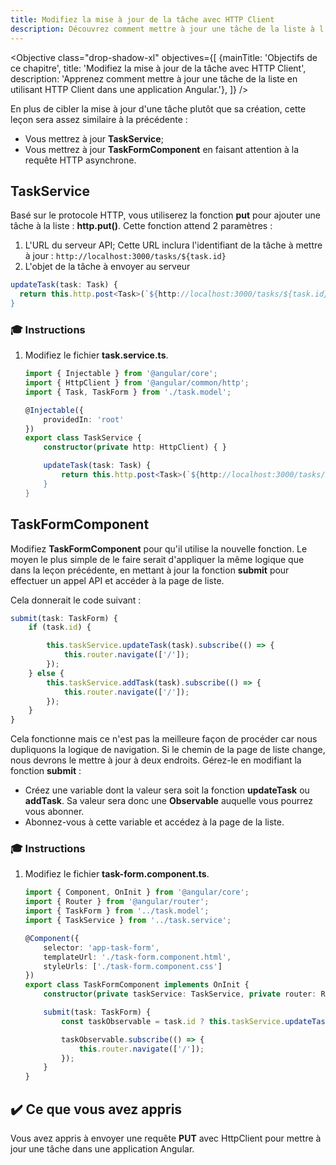 ```yaml
---
title: Modifiez la mise à jour de la tâche avec HTTP Client
description: Découvrez comment mettre à jour une tâche de la liste à l'aide de HTTP Client dans une application Angular.
---
```



<Objective class="drop-shadow-xl" objectives={[
    {mainTitle: 'Objectifs de ce chapitre', title: 'Modifiez la mise à jour de la tâche avec HTTP Client', description: 'Apprenez comment mettre à jour une tâche de la liste en utilisant HTTP Client dans une application Angular.'},
]} />

En plus de cibler la mise à jour d'une tâche plutôt que sa création, cette leçon sera assez similaire à la précédente :

- Vous mettrez à jour **TaskService**;
- Vous mettrez à jour **TaskFormComponent** en faisant attention à la requête HTTP asynchrone.

## TaskService

Basé sur le protocole HTTP, vous utiliserez la fonction **put** pour ajouter une tâche à la liste : **http.put()**.
Cette fonction attend 2 paramètres :

1. L'URL du serveur API; Cette URL inclura l'identifiant de la tâche à mettre à jour : `http://localhost:3000/tasks/${task.id}`
2. L'objet de la tâche à envoyer au serveur

```typescript
updateTask(task: Task) {
  return this.http.post<Task>(`${http://localhost:3000/tasks/${task.id}}`, task);
}
```

### 🎓 Instructions

<Steps>

1. Modifiez le fichier **task.service.ts**.

    ```typescript ins={"Add the addTask function": 10-16}
    import { Injectable } from '@angular/core';
    import { HttpClient } from '@angular/common/http';
    import { Task, TaskForm } from './task.model';

    @Injectable({
        providedIn: 'root'
    })
    export class TaskService {
        constructor(private http: HttpClient) { }

        updateTask(task: Task) {
            return this.http.post<Task>(`${http://localhost:3000/tasks/${task.id}}`, task);
        }
    }
    ```

</Steps>

## TaskFormComponent

Modifiez **TaskFormComponent** pour qu'il utilise la nouvelle fonction.
Le moyen le plus simple de le faire serait d'appliquer la même logique que dans la leçon précédente, en mettant à jour la fonction **submit** pour effectuer un appel API et accéder à la page de liste.

Cela donnerait le code suivant :

```typescript ins={"Update the submit function": 3-6}
submit(task: TaskForm) {
    if (task.id) {

        this.taskService.updateTask(task).subscribe(() => {
            this.router.navigate(['/']);
        });
    } else {
        this.taskService.addTask(task).subscribe(() => {
            this.router.navigate(['/']);
        });
    }
}
```

Cela fonctionne mais ce n'est pas la meilleure façon de procéder car nous dupliquons la logique de navigation. Si le chemin de la page de liste change, nous devrons le mettre à jour à deux endroits.
Gérez-le en modifiant la fonction **submit** :

- Créez une variable dont la valeur sera soit la fonction **updateTask** ou **addTask**. Sa valeur sera donc une **Observable** auquelle vous pourrez vous abonner.
- Abonnez-vous à cette variable et accédez à la page de la liste.

### 🎓 Instructions

<Steps>

1. Modifiez le fichier **task-form.component.ts**.

    ```typescript ins={"Update the submit function": 3-15}
    import { Component, OnInit } from '@angular/core';
    import { Router } from '@angular/router';
    import { TaskForm } from '../task.model';
    import { TaskService } from '../task.service';

    @Component({
        selector: 'app-task-form',
        templateUrl: './task-form.component.html',
        styleUrls: ['./task-form.component.css']
    })
    export class TaskFormComponent implements OnInit {
        constructor(private taskService: TaskService, private router: Router) { }

        submit(task: TaskForm) {
            const taskObservable = task.id ? this.taskService.updateTask(task) : this.taskService.addTask(task);

            taskObservable.subscribe(() => {
                this.router.navigate(['/']);
            });
        }
    }
    ```

</Steps>

## ✔️ Ce que vous avez appris

Vous avez appris à envoyer une requête **PUT** avec HttpClient pour mettre à jour une tâche dans une application Angular.
